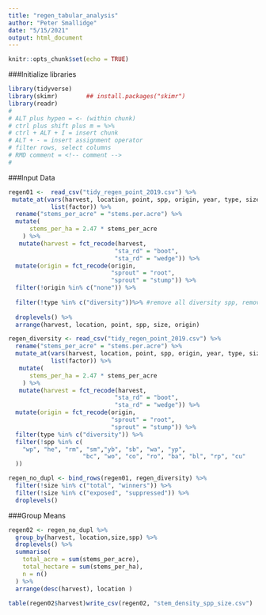 ```yaml
---
title: "regen_tabular_analysis"
author: "Peter Smallidge"
date: "5/15/2021"
output: html_document
---
```


```r
knitr::opts_chunk$set(echo = TRUE)
```


###Initialize libraries
```r
library(tidyverse)
library(skimr)        ## install.packages("skimr")
library(readr)
#
# ALT plus hypen = <- (within chunk)
# ctrl plus shift plus m = %>% 
# ctrl + ALT + I = insert chunk
# ALT + - = insert assignment operator
# filter rows, select columns
# RMD comment = <!-- comment -->
# 

```


###Input Data
```r


regen01 <-  read_csv("tidy_regen_point_2019.csv") %>% 
 mutate_at(vars(harvest, location, point, spp, origin, year, type, size),
            list(factor)) %>% 
  rename("stems_per_acre" = "stems.per.acre") %>% 
  mutate(
      stems_per_ha = 2.47 * stems_per_acre
    ) %>% 
   mutate(harvest = fct_recode(harvest,
                              "sta_rd" = "boot",
                              "sta_rd" = "wedge")) %>% 
  mutate(origin = fct_recode(origin,
                             "sprout" = "root",
                             "sprout" = "stump")) %>%  
  filter(!origin %in% c("none")) %>% 
  
  filter(!type %in% c("diversity"))%>% #remove all diversity spp, remove comm, then row_bind
  
  droplevels() %>%
  arrange(harvest, location, point, spp, size, origin)

regen_diversity <- read_csv("tidy_regen_point_2019.csv") %>% 
  rename("stems_per_acre" = "stems.per.acre") %>% 
  mutate_at(vars(harvest, location, point, spp, origin, year, type, size),
            list(factor)) %>% 
   mutate(
      stems_per_ha = 2.47 * stems_per_acre
    ) %>% 
   mutate(harvest = fct_recode(harvest,
                              "sta_rd" = "boot",
                              "sta_rd" = "wedge")) %>% 
  mutate(origin = fct_recode(origin,
                             "sprout" = "root",
                             "sprout" = "stump")) %>%  
  filter(type %in% c("diversity")) %>% 
  filter(!spp %in% c(
    "wp", "he", "rm", "sm","yb", "sb", "wa", "yp",
                     "bc", "wo", "co", "ro", "ba", "bl", "rp", "cu"
  ))

regen_no_dupl <- bind_rows(regen01, regen_diversity) %>% 
  filter(!size %in% c("total", "winners")) %>% 
  filter(!size %in% c("exposed", "suppressed")) %>% 
  droplevels()


```


###Group Means
```r

regen02 <- regen_no_dupl %>% 
  group_by(harvest, location,size,spp) %>% 
  droplevels() %>% 
  summarise(
    total_acre = sum(stems_per_acre),
    total_hectare = sum(stems_per_ha),
    n = n()
  ) %>% 
  arrange(desc(harvest), location )

table(regen02$harvest)write_csv(regen02, "stem_density_spp_size.csv")

```

